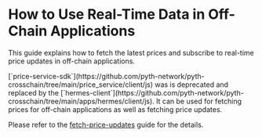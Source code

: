 
# How to Use Real-Time Data in Off-Chain Applications

This guide explains how to fetch the latest prices and subscribe to real-time price updates in off-chain applications.

<Callout type="info" emoji="💡">
  [`price-service-sdk`](https://github.com/pyth-network/pyth-crosschain/tree/main/price_service/client/js) was is deprecated and replaced by the [`hermes-client`](https://github.com/pyth-network/pyth-crosschain/tree/main/apps/hermes/client/js).
  It can be used for fetching prices for off-chain applications as well as fetching price updates.

Please refer to the [fetch-price-updates](../fetch-price-updates) guide for the details.

</Callout>

